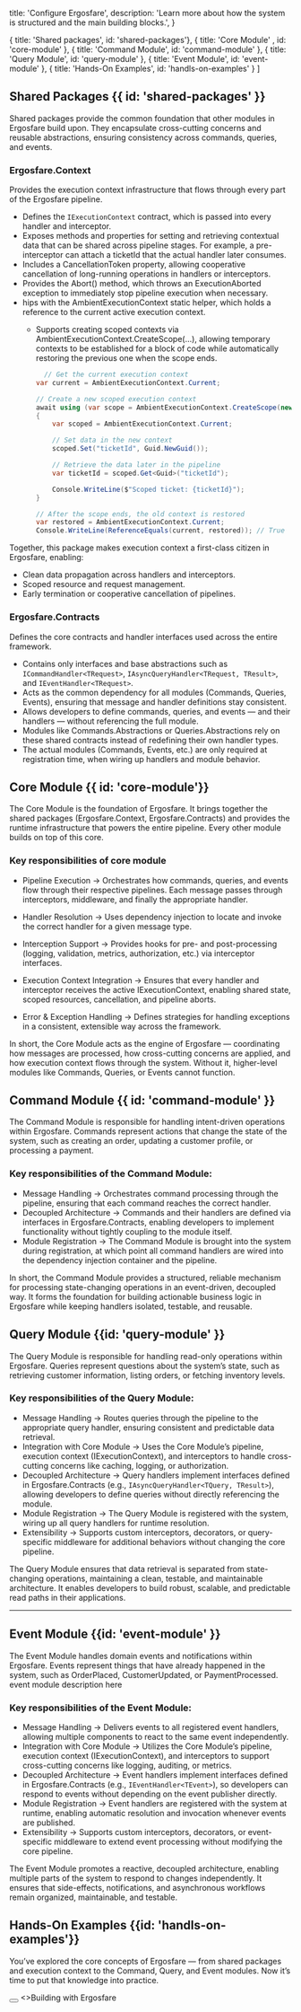   title: 'Configure Ergosfare',
  description:
    'Learn more about how the system is structured and the main building blocks.',
}


  { title: 'Shared packages', id: 'shared-packages'},
  { title: 'Core Module' , id: 'core-module' },
  { title: 'Command Module', id: 'command-module' },
  { title: 'Query Module', id: 'query-module' },
  { title: 'Event Module', id: 'event-module' },
  { title: 'Hands-On Examples', id: 'handls-on-examples' }
]


<HeroPattern />

## Shared Packages {{ id: 'shared-packages' }}


Shared packages provide the common foundation that other modules in Ergosfare build upon. They encapsulate cross-cutting concerns and reusable abstractions, ensuring consistency across commands, queries, and events.


### Ergosfare.Context

Provides the execution context infrastructure that flows through every part of the Ergosfare pipeline.

- Defines the `IExecutionContext` contract, which is passed into every handler and interceptor.
- Exposes methods and properties for setting and retrieving contextual data that can be shared across pipeline stages. For example, a pre-interceptor can attach a ticketId that the actual handler later consumes.
- Includes a CancellationToken property, allowing cooperative cancellation of long-running operations in handlers or interceptors.
- Provides the Abort() method, which throws an ExecutionAborted exception to immediately stop pipeline execution when necessary.
- hips with the AmbientExecutionContext static helper, which holds a reference to the current active execution context.
  - Supports creating scoped contexts via AmbientExecutionContext.CreateScope(...), allowing temporary contexts to be established for a block of code while automatically restoring the previous one when the scope ends.
      
      ```cs
        // Get the current execution context
      var current = AmbientExecutionContext.Current;

      // Create a new scoped execution context
      await using (var scope = AmbientExecutionContext.CreateScope(new DefaultExecutionContext()))
      {
          var scoped = AmbientExecutionContext.Current;

          // Set data in the new context
          scoped.Set("ticketId", Guid.NewGuid());

          // Retrieve the data later in the pipeline
          var ticketId = scoped.Get<Guid>("ticketId");

          Console.WriteLine($"Scoped ticket: {ticketId}");
      }

      // After the scope ends, the old context is restored
      var restored = AmbientExecutionContext.Current;
      Console.WriteLine(ReferenceEquals(current, restored)); // True
      ```


Together, this package makes execution context a first-class citizen in Ergosfare, enabling:
- Clean data propagation across handlers and interceptors.
- Scoped resource and request management.
- Early termination or cooperative cancellation of pipelines.


### Ergosfare.Contracts
Defines the core contracts and handler interfaces used across the entire framework.
- Contains only interfaces and base abstractions such as `ICommandHandler<TRequest>`, `IAsyncQueryHandler<TRequest, TResult>`, and `IEventHandler<TRequest>`.
- Acts as the common dependency for all modules (Commands, Queries, Events), ensuring that message and handler definitions stay consistent.
- Allows developers to define commands, queries, and events — and their handlers — without referencing the full module.
- Modules like Commands.Abstractions or Queries.Abstractions rely on these shared contracts instead of redefining their own handler types.
- The actual modules (Commands, Events, etc.) are only required at registration time, when wiring up handlers and module behavior.

## Core Module {{ id: 'core-module'}}

The Core Module is the foundation of Ergosfare. It brings together the shared packages (Ergosfare.Context, Ergosfare.Contracts) and provides the runtime infrastructure that powers the entire pipeline. Every other module builds on top of this core.

### Key responsibilities of core module
- Pipeline Execution → Orchestrates how commands, queries, and events flow through their respective pipelines. Each message passes through interceptors, middleware, and finally the appropriate handler.

- Handler Resolution → Uses dependency injection to locate and invoke the correct handler for a given message type.

- Interception Support → Provides hooks for pre- and post-processing (logging, validation, metrics, authorization, etc.) via interceptor interfaces.

- Execution Context Integration → Ensures that every handler and interceptor receives the active IExecutionContext, enabling shared state, scoped resources, cancellation, and pipeline aborts.
- Error & Exception Handling → Defines strategies for handling exceptions in a consistent, extensible way across the framework.


In short, the Core Module acts as the engine of Ergosfare — coordinating how messages are processed, how cross-cutting concerns are applied, and how execution context flows through the system. Without it, higher-level modules like Commands, Queries, or Events cannot function.
## Command Module {{ id: 'command-module' }}

The Command Module is responsible for handling intent-driven operations within Ergosfare. Commands represent actions that change the state of the system, such as creating an order, updating a customer profile, or processing a payment.


### Key responsibilities of the Command Module:
- Message Handling → Orchestrates command processing through the pipeline, ensuring that each command reaches the correct handler.
- Decoupled Architecture → Commands and their handlers are defined via interfaces in Ergosfare.Contracts, enabling developers to implement functionality without tightly coupling to the module itself.
- Module Registration → The Command Module is brought into the system during registration, at which point all command handlers are wired into the dependency injection container and the pipeline.


In short, the Command Module provides a structured, reliable mechanism for processing state-changing operations in an event-driven, decoupled way. It forms the foundation for building actionable business logic in Ergosfare while keeping handlers isolated, testable, and reusable.
## Query Module {{id: 'query-module' }}
The Query Module is responsible for handling read-only operations within Ergosfare. Queries represent questions about the system’s state, such as retrieving customer information, listing orders, or fetching inventory levels.
### Key responsibilities of the Query Module:
- Message Handling → Routes queries through the pipeline to the appropriate query handler, ensuring consistent and predictable data retrieval.
- Integration with Core Module → Uses the Core Module’s pipeline, execution context (IExecutionContext), and interceptors to handle cross-cutting concerns like caching, logging, or authorization.
- Decoupled Architecture → Query handlers implement interfaces defined in Ergosfare.Contracts (e.g., `IAsyncQueryHandler<TQuery, TResult>`), allowing developers to define queries without directly referencing the module.
- Module Registration → The Query Module is registered with the system, wiring up all query handlers for runtime resolution.
- Extensibility → Supports custom interceptors, decorators, or query-specific middleware for additional behaviors without changing the core pipeline.

The Query Module ensures that data retrieval is separated from state-changing operations, maintaining a clean, testable, and maintainable architecture. It enables developers to build robust, scalable, and predictable read paths in their applications.


___
## Event Module {{id: 'event-module' }}
The Event Module handles domain events and notifications within Ergosfare. Events represent things that have already happened in the system, such as OrderPlaced, CustomerUpdated, or PaymentProcessed.
event module description here


### Key responsibilities of the Event Module:
- Message Handling → Delivers events to all registered event handlers, allowing multiple components to react to the same event independently.
- Integration with Core Module → Utilizes the Core Module’s pipeline, execution context (IExecutionContext), and interceptors to support cross-cutting concerns like logging, auditing, or metrics.
- Decoupled Architecture → Event handlers implement interfaces defined in Ergosfare.Contracts (e.g., `IEventHandler<TEvent>`), so developers can respond to events without depending on the event publisher directly.
- Module Registration → Event handlers are registered with the system at runtime, enabling automatic resolution and invocation whenever events are published.
- Extensibility → Supports custom interceptors, decorators, or event-specific middleware to extend event processing without modifying the core pipeline.

The Event Module promotes a reactive, decoupled architecture, enabling multiple parts of the system to respond to changes independently. It ensures that side-effects, notifications, and asynchronous workflows remain organized, maintainable, and testable.



## Hands-On Examples {{id: 'handls-on-examples'}}

You’ve explored the core concepts of Ergosfare — from shared packages and execution context to the Command, Query, and Event modules. Now it’s time to put that knowledge into practice.
<div className="not-prose mt-6 mb-16 flex gap-3">
  <Button href="/built-with-ergosfare" arrow="right">
    </Button>
    <>Building with Ergosfare</>
</div>